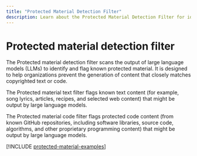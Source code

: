 ```yaml
---
title: "Protected Material Detection Filter"
description: Learn about the Protected Material Detection Filter for identifying and flagging known protected text and code content in large language model outputs.
---
```


# Protected material detection filter

The Protected material detection filter scans the output of large language models (LLMs) to identify and flag known protected material. It is designed to help organizations prevent the generation of content that closely matches copyrighted text or code.

The Protected material text filter flags known text content (for example, song lyrics, articles, recipes, and selected web content) that might be output by large language models.

The Protected material code filter flags protected code content (from known GitHub repositories, including software libraries, source code, algorithms, and other proprietary programming content) that might be output by large language models.

[!INCLUDE [protected-material-examples](../../../ai-services/content-safety/includes/protected-material-examples)]